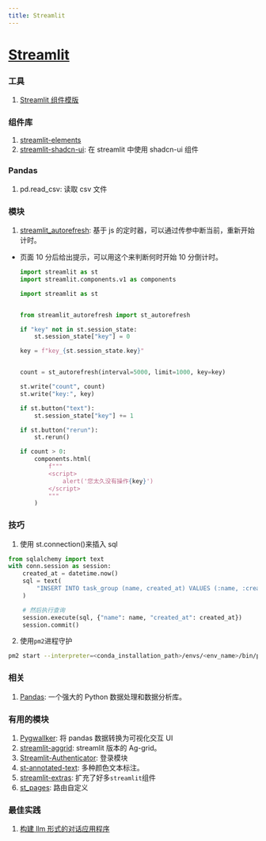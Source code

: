 ```yaml
---
title: Streamlit
---
```


# [Streamlit](https://streamlit.io/)

### 工具

1. [Streamlit 组件模版](https://github.com/streamlit/component-template)

### 组件库

1. [streamlit-elements](https://okld-gallery.streamlit.app/?p=elements)
2. [streamlit-shadcn-ui](https://shadcn.streamlit.app/): 在 streamlit 中使用 shadcn-ui 组件

### Pandas

1. pd.read_csv: 读取 csv 文件

### 模块

1. [streamlit_autorefresh](https://github.com/kmcgrady/streamlit-autorefresh): 基于 js 的定时器，可以通过传参中断当前，重新开始计时。

- 页面 10 分后给出提示，可以用这个来判断何时开始 10 分倒计时。

  ```python
  import streamlit as st
  import streamlit.components.v1 as components

  import streamlit as st


  from streamlit_autorefresh import st_autorefresh

  if "key" not in st.session_state:
      st.session_state["key"] = 0

  key = f"key_{st.session_state.key}"


  count = st_autorefresh(interval=5000, limit=1000, key=key)

  st.write("count", count)
  st.write("key:", key)

  if st.button("text"):
      st.session_state["key"] += 1

  if st.button("rerun"):
      st.rerun()

  if count > 0:
      components.html(
          f"""
          <script>
              alert('您太久没有操作{key}')
          </script>
          """
      )
  ```

### 技巧

1. 使用 st.connection()来插入 sql

```python
from sqlalchemy import text
with conn.session as session:
    created_at = datetime.now()
    sql = text(
        "INSERT INTO task_group (name, created_at) VALUES (:name, :created_at);"
    )

    # 然后执行查询
    session.execute(sql, {"name": name, "created_at": created_at})
    session.commit()
```

2. 使用`pm2`进程守护

```bash
pm2 start --interpreter=<conda_installation_path>/envs/<env_name>/bin/python --name=my-streamlit-app --cwd=<path_to_your_script> --interpreter-args="-m streamlit run" demo.py

```

### 相关

1. [Pandas](https://pandas.pydata.org/): 一个强大的 Python 数据处理和数据分析库。

### 有用的模块

1. [Pygwallker](https://github.com/Kanaries/pygwalker/tree/main): 将 pandas 数据转换为可视化交互 UI <Badge github="https://github.com/Kanaries/pygwalker" />
2. [streamlit-aggrid](https://github.com/PablocFonseca/streamlit-aggrid): streamlit 版本的 Ag-grid。<Badge github="https://github.com/PablocFonseca/streamlit-aggrid" />
3. [Streamlit-Authenticator](https://github.com/mkhorasani/Streamlit-Authenticator): 登录模块 <Badge github="https://github.com/mkhorasani/Streamlit-Authenticator" />
4. [st-annotated-text](https://github.com/tvst/st-annotated-text): 多种颜色文本标注。<Badge rate="5" github="https://github.com/tvst/st-annotated-text" />
5. [streamlit-extras](https://arnaudmiribel.github.io/streamlit-extras): 扩充了好多`streamlit`组件<Badge rate="5" github="https://github.com/arnaudmiribel/streamlit-extras/releases/latest" />
6. [st_pages](https://github.com/blackary/st_pages): 路由自定义

### 最佳实践

1. [构建 llm 形式的对话应用程序](https://docs.streamlit.io/knowledge-base/tutorials/build-conversational-apps)